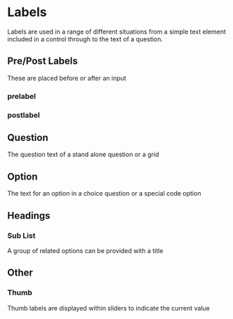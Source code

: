 
<Meta of={LabelStories} title="Atoms/Label" />

# Labels
Labels are used in a range of different situations from a simple text element included in a control through to the text of a question.

## Pre/Post Labels
These are placed before or after an input

### prelabel
<Canvas of={LabelStories.PreLabel} />
<Controls of={LabelStories.PreLabel} />

### postlabel
<Canvas of={LabelStories.PostLabel} />
<Controls of={LabelStories.PostLabel} />

## Question
The question text of a stand alone question or a grid
<Canvas of={LabelStories.QuestionLabel} />
<Controls of={LabelStories.QuestionLabel} />

## Option
The text for an option in a choice question or a special code option
<Canvas of={LabelStories.OptionLabel} />
<Controls of={LabelStories.OptionLabel} />

## Headings
### Sub List
A group of related options can be provided with a title
<Canvas of={LabelStories.HeadingSublistLabel} />
<Controls of={LabelStories.HeadingSublistLabel} />


## Other
### Thumb
Thumb labels are displayed within sliders to indicate the current value
<Canvas of={LabelStories.ThumbLabel} />
<Controls of={LabelStories.ThumbLabel} />

